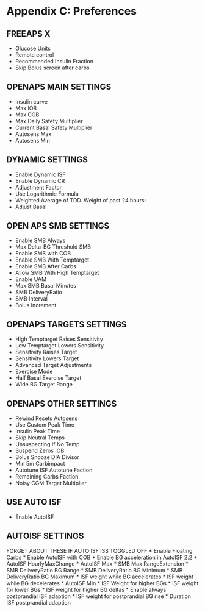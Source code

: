 # Appendix C: Preferences

## FREEAPS X
* Glucose Units
* Remote control
* Recommended Insulin Fraction
* Skip Bolus screen after carbs

## OPENAPS MAIN SETTINGS
* Insulin curve
* Max IOB
* Max COB
* Max Daily Safety Multiplier
* Current Basal Safety Multiplier
* Autosens Max
* Autosens Min

## DYNAMIC SETTINGS
* Enable Dynamic ISF
* Enable Dynamic CR
* Adjustment Factor
* Use Logarithmic Formula
* Weighted Average of TDD. Weight of past 24 hours:
* Adjust Basal

## OPEN APS SMB SETTINGS
* Enable SMB Always
* Max Delta-BG Threshold SMB
* Enable SMB with COB
* Enable SMB With Temptarget
* Enable SMB After Carbs
* Allow SMB With High Temptarget
* Enable UAM
* Max SMB Basal Minutes
* SMB DeliveryRatio
* SMB Interval
* Bolus Increment

## OPENAPS TARGETS SETTINGS
* High Temptarget Raises Sensitivity
* Low Temptarget Lowers Sensitivity
* Sensitivity Raises Target
* Sensitivity Lowers Target
* Advanced Target Adjustments
* Exercise Mode
* Half Basal Exercise Target
* Wide BG Target Range

## OPENAPS OTHER SETTINGS
* Rewind Resets Autosens
* Use Custom Peak Time
* Insulin Peak Time
* Skip Neutral Temps
* Unsuspecting If No Temp
* Suspend Zeros IOB
* Bolus Snooze DIA Divisor
* Min 5m Carbimpact
* Autotune ISF Autotune Faction
* Remaining Carbs Faction
* Noisy CGM Target Multiplier

## USE AUTO ISF
* Enable AutoISF

## AUTOISF SETTINGS
FORGET ABOUT THESE IF AUTO ISF ISS TOGGLED OFF
* Enable Floating Carbs
* Enable AutoISF with COB
* Enable BG acceleration in AutoISF 2.2
* AutoISF HourlyMaxChange
* AutoISF Max
* SMB Max RangeExtension
* SMB DeliveryRatio BG Range
* SMB DeliveryRatio BG Minimum
* SMB DeliveryRatio BG Maximum
* ISF weight while BG accelerates
* ISF weight while BG decelerates
* AutoISF Min
* ISF Weight for higher BGs
* ISF weight for lower BGs
* ISF weight for higher BG deltas
* Enable always postprandial ISF adaption
* ISF weight for postprandial BG rise
* Duration ISF postprandial adaption


